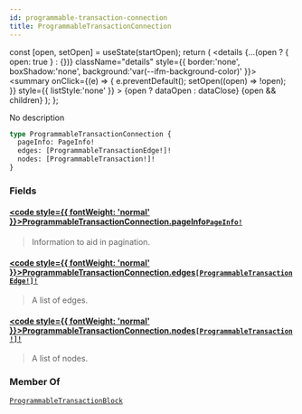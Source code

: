 ```yaml
---
id: programmable-transaction-connection
title: ProgrammableTransactionConnection
---
```









  const [open, setOpen] = useState(startOpen);
  return (
    <details {...(open ? { open: true } : {})} className="details" style={{ border:'none', boxShadow:'none', background:'var(--ifm-background-color)' }}>
      <summary
        onClick={(e) => {
          e.preventDefault();
          setOpen((open) => !open);
        }}
        style={{ listStyle:'none' }}
      >
      {open ? dataOpen : dataClose}
      </summary>
      {open && children}
    </details>
  );
};








No description


```graphql
type ProgrammableTransactionConnection {
  pageInfo: PageInfo!
  edges: [ProgrammableTransactionEdge!]!
  nodes: [ProgrammableTransaction!]!
}
```




### Fields

#### [<code style={{ fontWeight: 'normal' }}>ProgrammableTransactionConnection.<b>pageInfo</b></code>](#)<Bullet />[`PageInfo!`](/references/iota-api/iota-graphql/reference/types/objects/page-info) <Badge class="badge badge--secondary" text="non-null"/> <Badge class="badge badge--secondary" text="object"/> 
> 
> 
> Information to aid in pagination.
> 

#### [<code style={{ fontWeight: 'normal' }}>ProgrammableTransactionConnection.<b>edges</b></code>](#)<Bullet />[`[ProgrammableTransactionEdge!]!`](/references/iota-api/iota-graphql/reference/types/objects/programmable-transaction-edge) <Badge class="badge badge--secondary" text="non-null"/> <Badge class="badge badge--secondary" text="object"/> 
> 
> 
> A list of edges.
> 

#### [<code style={{ fontWeight: 'normal' }}>ProgrammableTransactionConnection.<b>nodes</b></code>](#)<Bullet />[`[ProgrammableTransaction!]!`](/references/iota-api/iota-graphql/reference/types/unions/programmable-transaction) <Badge class="badge badge--secondary" text="non-null"/> <Badge class="badge badge--secondary" text="union"/> 
> 
> 
> A list of nodes.
> 





### Member Of

[`ProgrammableTransactionBlock`](/references/iota-api/iota-graphql/reference/types/objects/programmable-transaction-block)  <Badge class="badge badge--secondary" text="object"/>

